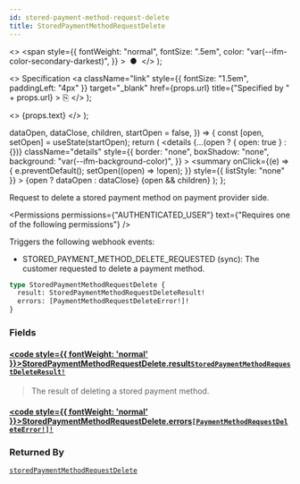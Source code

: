 ```yaml
---
id: stored-payment-method-request-delete
title: StoredPaymentMethodRequestDelete
---
```


  <>
    <span
      style={{
        fontWeight: "normal",
        fontSize: ".5em",
        color: "var(--ifm-color-secondary-darkest)",
      }}
    >
      &nbsp;●&nbsp;
    </span>
  </>
);

  <>
    Specification
    <a
      className="link"
      style={{ fontSize: "1.5em", paddingLeft: "4px" }}
      target="\_blank"
      href={props.url}
      title={"Specified by " + props.url}
    >
      ⎘
    </a>
  </>
);

  <>
    <span className={props.class}>{props.text}</span>
  </>
);


  dataOpen,
  dataClose,
  children,
  startOpen = false,
}) => {
  const [open, setOpen] = useState(startOpen);
  return (
    <details
      {...(open ? { open: true } : {})}
      className="details"
      style={{
        border: "none",
        boxShadow: "none",
        background: "var(--ifm-background-color)",
      }}
    >
      <summary
        onClick={(e) => {
          e.preventDefault();
          setOpen((open) => !open);
        }}
        style={{ listStyle: "none" }}
      >
        {open ? dataOpen : dataClose}
      </summary>
      {open && children}
    </details>
  );
};

Request to delete a stored payment method on payment provider side.

<Badge
  text="Added in Saleor 3.16"
  class="badge badge--secondary margin-bottom--sm"
/>

<FeaturePreview />

<Permissions
  permissions={"AUTHENTICATED_USER"}
  text={"Requires one of the following permissions"}
/>

Triggers the following webhook events:

- STORED_PAYMENT_METHOD_DELETE_REQUESTED (sync): The customer requested to delete a payment method.

```graphql
type StoredPaymentMethodRequestDelete {
  result: StoredPaymentMethodRequestDeleteResult!
  errors: [PaymentMethodRequestDeleteError!]!
}
```

### Fields

#### [<code style={{ fontWeight: 'normal' }}>StoredPaymentMethodRequestDelete.<b>result</b></code>](#)<Bullet />[`StoredPaymentMethodRequestDeleteResult!`](../../../api-reference/payments/enums/stored-payment-method-request-delete-result) <Badge class="badge badge--secondary" text="non-null"/> <Badge class="badge badge--secondary" text="enum"/> <Badge class="badge badge--secondary" text="payments"/>

> The result of deleting a stored payment method.

#### [<code style={{ fontWeight: 'normal' }}>StoredPaymentMethodRequestDelete.<b>errors</b></code>](#)<Bullet />[`[PaymentMethodRequestDeleteError!]!`](../../../api-reference/payments/objects/payment-method-request-delete-error) <Badge class="badge badge--secondary" text="non-null"/> <Badge class="badge badge--secondary" text="object"/> <Badge class="badge badge--secondary" text="payments"/>

>

### Returned By

[`storedPaymentMethodRequestDelete`](../../../api-reference/payments/mutations/stored-payment-method-request-delete) <Badge class="badge badge--secondary" text="mutation"/>



